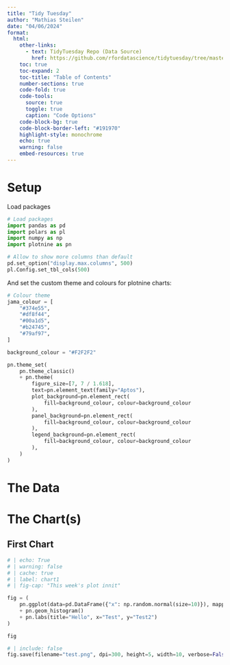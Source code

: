 ```yaml
---
title: "Tidy Tuesday"
author: "Mathias Steilen"
date: "04/06/2024"
format: 
  html:
    other-links:
      - text: TidyTuesday Repo (Data Source)
        href: https://github.com/rfordatascience/tidytuesday/tree/master
    toc: true
    toc-expand: 2
    toc-title: "Table of Contents"
    number-sections: true
    code-fold: true
    code-tools:
      source: true
      toggle: true
      caption: "Code Options"
    code-block-bg: true
    code-block-border-left: "#191970"
    highlight-style: monochrome
    echo: true
    warning: false
    embed-resources: true
---
```


# Setup {.unnumbered}

Load packages

```python
# Load packages
import pandas as pd
import polars as pl
import numpy as np
import plotnine as pn

# Allow to show more columns than default
pd.set_option("display.max.columns", 500)
pl.Config.set_tbl_cols(500)
```

And set the custom theme and colours for plotnine charts:

```python
# Colour theme
jama_colour = [
    "#374e55",
    "#df8f44",
    "#00a1d5",
    "#b24745",
    "#79af97",
]

background_colour = "#F2F2F2"

pn.theme_set(
    pn.theme_classic()
    + pn.theme(
        figure_size=[7, 7 / 1.618],
        text=pn.element_text(family="Aptos"),
        plot_background=pn.element_rect(
            fill=background_colour, colour=background_colour
        ),
        panel_background=pn.element_rect(
            fill=background_colour, colour=background_colour
        ),
        legend_background=pn.element_rect(
            fill=background_colour, colour=background_colour
        ),
    )
)
```

# The Data

# The Chart(s)

## First Chart

```python
# | echo: True
# | warning: false
# | cache: true
# | label: chart1
# | fig-cap: "This week's plot innit"

fig = (
    pn.ggplot(data=pd.DataFrame({"x": np.random.normal(size=10)}), mapping=pn.aes("x"))
    + pn.geom_histogram()
    + pn.labs(title="Hello", x="Test", y="Test2")
)

fig
```

```python
# | include: false
fig.save(filename="test.png", dpi=300, height=5, width=10, verbose=False)
```
